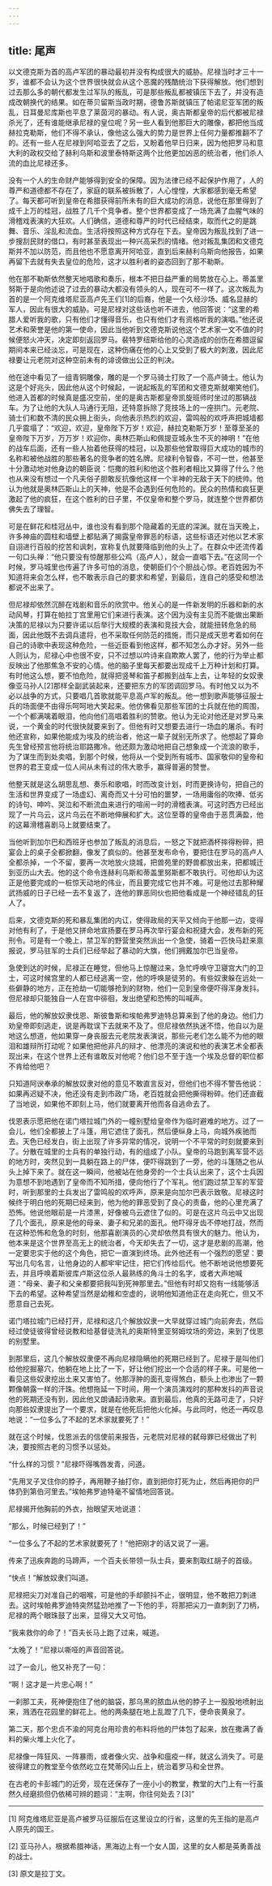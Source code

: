 ```yaml
---
---
---
```

title: 尾声
---




以文德克斯为首的高卢军团的暴动最初并没有构成很大的威胁。尼禄当时才三十一岁，谁都不会认为这个世界很快就会从这个恶魔的残酷统治下获得解放。他们想到过去那么多的朝代都发生过军队的叛乱，可是那些叛乱都被镇压下去了，并没有造成改朝换代的结果。如在蒂贝留斯当政时期，德鲁苏斯就镇压了帕诺尼亚军团的叛乱，日耳曼尼库斯也平息了莱茵河的暴动。有人说，奥古斯都皇帝的后代都被尼禄杀光了，还有谁能继承尼禄的皇位呢？另一些人看到他那巨大的雕像，都把他当成赫拉克勒斯，他们不得不承认，像他这么强大的势力是世界上任何力量都推翻不了的。还有一些人在尼禄到阿哈亚去了之后，又盼着他早日归来，因为他把罗马和意大利的政权交给了赫利乌斯和波里泰特斯这两个比他更加凶恶的统治者，他们杀人流的血比尼禄还多。

没有一个人的生命财产能够得到安全的保障。因为法律已经不起保护作用了，人的尊严和道德都不存在了，家庭的联系被拆散了，人心惶惶，大家都感到毫无希望了。每天都可听到皇帝在希腊获得前所未有的巨大成功的消息，说他在那里得到了成千上万的桂冠，战胜了几千个竞争者。整个世界都变成了一场充满了血腥气味的滑稽戏表演的大狂欢。人们确信，道德和尊严的时代已经结束，取而代之的是跳舞、音乐、淫乱和流血。生活将按照这种方式存在下去。皇帝因为叛乱找到了进一步搜刮民财的借口，有时甚至表现出一种兴高采烈的情绪。他对叛乱集团和文德克斯并不加以防范，而且他也不愿意离开阿哈亚，直到后来赫利乌斯向他报告，如果再留下去就有失去皇位的危险，这才以胜利者的姿态回到了那不勒斯。

他在那不勒斯依然整天地唱歌和奏乐，根本不把日益严重的局势放在心上。蒂盖里努斯于是向他述说了过去的暴动大都没有领头的人，现在可不一样了。这次叛乱为首的是一个阿克维塔尼亚高卢先王们[1]的后裔，他是一个久经沙场、威名显赫的军人，因此有很大的威胁。可是尼禄对这些话也听不进去，他回答说：“这里的希腊人爱听我的歌，只有他们才懂得音乐，也只有他们才有资格听我的演唱。”他还说艺术和荣誉是他的第一使命，因此当他听到文德克斯说他这个艺术家一文不值的时候便怒火冲天，决定即刻返回罗马。裴特罗纽斯给他的心灵造成的创伤在希腊逗留期间本来已经淡忘，可是现在，这种伤痛在他的心上又受到了极大的刺激，因此尼禄要让元老院对这种空前未有的诽谤做出公正的判决。

他在途中看见了一组青铜雕像，雕的是一个罗马骑士打败了一个高卢骑士。他认为这是个好兆头，因此他从这个时候起，一说起叛乱的军团和文德克斯就嘲笑他们。他进入首都的时候真是盛况空前，坐的是奥古斯都皇帝凯旋班师时坐过的那辆战车。为了让他的大队人马通行无阻，还特意拆除了竞技场上的一座拱门。元老院、骑士们和数不清的民众拥上街头，向他表示热烈的欢迎，雷鸣般的欢呼声把城墙都几乎震塌了：“欢迎，欢迎，皇帝陛下万岁！欢迎，赫拉克勒斯万岁！至尊至圣的皇帝陛下万岁，万万岁！欢迎你，奥林匹斯山和佩提亚城永生不灭的神明！”在他的战车后面，还有一些人抬着他获得的桂冠，以及那些他曾取得巨大成功的城市的名称和被他战胜的那些著名的竞争者的姓名牌。尼禄利令智昏，不可一世，他甚至十分激动地对他身边的朝臣说：恺撒的胜利和他这个胜利者相比又算得了什么？他也从来没有想过一个凡夫俗子胆敢反抗像他这样一个半神的无敌于天下的统帅。他认为他就是奥林匹斯山上的天神，他是不会遇到任何危险的。民众的热情和疯狂更激起了他的疯狂，在这个胜利的日子里，不仅皇帝和整个罗马，就连整个世界都仿佛失去了理智。

可是在鲜花和桂冠丛中，谁也没有看到那个隐藏着的无底的深渊。就在当天晚上，许多神庙的圆柱和墙壁上都贴满了揭露皇帝罪恶的标语，这些标语还对他以艺术家自诩进行百般的挖苦和讽刺，宣称复仇就要降临到他的头上了。在群众中还流传着一句口头禅：“他只要没有惊醒那些公鸡（高卢人），就会一直唱下去。”在这同一个时候，罗马城里也传遍了许多可怕的消息，使朝臣们个个胆战心惊。老百姓因为不知道将来会怎么样，也不敢表示自己的要求和希望，到最后，连自己的感受和想法都说不出来了。

但尼禄却依然沉醉在戏剧和音乐的欣赏中。他关心的是一件新发明的乐器和新的水动风琴，打算在帕拉丁宫里用它们来进行表演。这个因为没有主见而不能做出果断决策的尼禄以为只要许诺以后举行大规模的表演和竞技大会，就能扭转危急的局面，因此他既不去调兵遣将，也不采取任何防范的措施，而只是成天思考着如何在自己的诗歌中表现这种危险，一些近臣看到他这样，都不知怎么办才好。另外一些人则认为，尼禄心中也很不安，只不过想以吟诗来自欺欺人罢了，他的行为举止都反映出了他那焦急不安的心情。他的脑子里每天都要出现成千上万种计划和打算。有时他这么想，要不怕危险，就得把竖琴和笛子都搬到战车上去，让年轻的女奴隶像亚马孙人[2]那样全副武装起来，还要把东方的军团调回罗马。有时他又以为不必以战争的方式，只要唱几首歌就能平息高卢军的叛乱。他一想到歌声能够征服士兵的场面便不由得乐呵呵地大笑起来。他仿佛看见那些军团的士兵就在他的周围，一个个都满噙着眼泪，他向他们高唱着胜利的赞歌。他认为无论对他还是对罗马来说，一个黄金的时代很快就要来到了。但他有时又想要去进行一场血的屠杀。有时他还宣称，如果他能成为埃及的统治者，他这一辈子就别无所求了。他想起了算命先生曾经预言他将统治耶路撒冷。他还颇为激动地把自己想象成一个流浪的歌手，为了谋生而到处卖唱，到那个时候，他将从一个受到所有城市、国家敬仰的皇帝和世界的君王变成一位人间从未有过的伟大歌手，赢得普遍的赞誉。

他整天就是这么胡思乱想、奏乐和歌唱，时而改变计划，时而更换诗句，把自己的生活和世界变成了一场虚幻、离奇而又十分可怕的噩梦，一场用庸俗的吹捧、低劣的诗句、呻吟、哭泣和不断流血来进行的喧闹一时的滑稽表演。可这时西方已经出现了一片乌云，这片乌云在不断地伸展和扩大。这位至尊的皇帝由于恶贯满盈，他的这幕滑稽喜剧马上就要结束了。

当他听到加尔巴和西班牙也参加了叛乱的消息后，一怒之下就把酒杯摔得粉碎，把宴会上的桌子全都掀翻，像发了疯似的。他甚至发布命令，要把住在罗马的高卢人全都杀掉，一个不留，要再一次地放火烧城，把兽苑里的野兽都放出来，把都城迁到亚历山大去。他的这个命令连赫利乌斯和蒂盖里努斯都不敢执行。可他却认为这正是他要完成的一桩惊天动地的伟业，而且要完成它也并不难。可是他过去那种耀武扬威的日子已经一去不复返了，连他的罪恶同伙也把他看成是一个神经错乱的狂人了。

后来，文德克斯的死和暴乱集团的内讧，使得政局的天平又倾向于他那一边，变得对他有利了，于是他又拼命地宣扬要在罗马再次举行宴会和祝捷大会，发布新的死刑令。可是有一个晚上，禁卫军的野营里突然派出一个急使，骑着一匹快马赶来禀报说，罗马驻军的士兵们已经举起了暴动的大旗，他们拥戴加尔巴当皇帝。

急使到达的时候，尼禄正在睡觉，但他马上惊醒过来，急忙呼唤守卫寝宫大门的卫士，可这时候宫里的人都已经逃离一空，他的呼唤是徒劳的。有些奴隶躲在远处一些僻静的地方，正在抢劫一切能够抢到的财物，他们一见到皇帝便吓得浑身发抖。但尼禄却只能独自一人在宫中徘徊，发出绝望和恐怖的叫喊声。

最后，他的解放奴隶伐恩、斯彼鲁斯和埃帕弗罗迪特总算来到了他的身边。他们力劝皇帝即刻逃走，说是再耽误下去就来不及了。但尼禄依然执迷不悟，他自以为是地这么想道，他如果穿一身丧服去元老院发表演说，那些元老们怎么能不为他的眼泪和雄辩所打动呢？如果他把他非凡的辩才、他漂亮的演说和他的表演艺术全都表现出来，在这个世界上还有谁敢反对他呢？他们总不至于连一个埃及总督的职位都不肯给他吧？

只知道阿谀奉承的解放奴隶对他的意见不敢直言反对，但他们也不得不警告他说：如果再迟疑不决，他还没有走到市政广场，老百姓就会把他撕得粉碎。他们还直截了当地说，如果他不即刻上马，他们就要离开他而各自逃命去了。

伐恩表示愿把他在诺门塔拉城门外的一幢别墅给皇帝作为临时避难的地方。过了一会儿，他们全都披上了斗篷，用它遮住了面孔，然后便纵身上马，向城外疾驰而去。天色已经发白，街上出现了许多异常的情况，说明一个不平常的时刻就要来到了。分散在城里的士兵有的单独行动，有的组成了小队。皇帝的马跑到离军营不远的地方时，突然见到一具躺在路上的尸体，便吓得跳到了一旁，他的斗篷随之也从头上掉下来了。就在这一瞬间，他被站在他身旁的一个士兵认出来了，这个士兵因为意想不到地遇到了皇帝而不知所措，便向他行了个军礼。他们跑过禁卫军的军营时，听到那里的士兵发出了雷鸣般的欢呼声，原来是向加尔巴表示致敬。尼禄这时候终于明白他的死期已经来到，他为他的罪恶受到了良心的责备，他的心里充满了恐怖。他说他眼前是一片漆黑，好像被乌云遮住了似的。可是在这片乌云中又出现了几个面孔，原来是他的母亲、妻子和兄弟的面孔。他吓得牙齿不停地打战，然而在这种恐怖和危急的时刻，他那喜剧演员的心灵却依然具有很大的魅力。他认为，他本来是这个世界至高无上的统治者，今天却失去了一切，这才是悲剧的高潮，他一定要忠实于他的这个角色，把它一直演到终场。此外他还有一个强烈的愿望：要写出几句名言，让他身边的人都牢牢记住，把它们传给后代。他不断地说他想要死去，并且呼唤着斯彼库卢斯这位杀人最熟练的角斗士的名字，或者大声地喊道：“母亲、妻子和父亲都要把我叫到死神那里去。”但他有时却又抱有一线能够活下去的希望。这种希望当然是幼稚和空虚的，说明他知道他正在走向死亡，但又不愿意自己去死。

诺门塔拉城门已经打开，尼禄和这几个解放奴隶一大早就穿过城门向前奔去，然后经过使徒彼得曾经说教和给基督徒洗礼的奥斯特里亚努姆坟场的旁边，来到了伐恩的别墅里。

到那里后，这几个解放奴隶便不再向尼禄隐瞒他的死期已经到了。尼禄于是叫他们给他挖掘墓穴，他躺在地上比了一下，好让他们挖出一个合适的样子来。可是他一看见这些奴隶挖出土来又害怕了。他那浮肿的面孔变得煞白，额头上也渗出了一颗颗像朝露一样的汗珠。他想拖延一下时间，用一个演员演戏时的那种发抖的声音说他的死期还没有到，因此他又朗诵起诗歌来。直到最后，他真的无路可走了，只好向那些奴隶提出了一个要求，就是在他死后把他火化掉。与此同时，他还一再叹息地说：“一位多么了不起的艺术家就要死了！”

就在这个时候，伐恩派去的信使前来报告，元老院对尼禄的弑母罪已经做出了判决，要按照古老的习惯予以惩处。

“什么样的习惯？”尼禄吓得嘴唇发青，问道。

“先用叉子叉住你的脖子，再用鞭子抽打你，直到把你打死为止，然后再把你的尸体扔到第伯河里去。”埃帕弗罗迪特毫不留情地回答说。

尼禄揭开他胸前的外衣，抬眼望天地说道：

“那么，时候已经到了！”

“一位多么了不起的艺术家就要死了！”他把刚才的话又说了一遍。

传来了迅疾奔跑的马蹄声，一个百夫长带领一队士兵，要来割取红胡子的首级。

“快点！”解放奴隶们叫道。

尼禄把尖刀对准自己的咽喉，可是他的手却颤抖不止，很明显，他不敢把刀刺进去。这时埃帕弗罗迪特突然猛劲地推了一下他的手，将那把尖刀一直刺到了刀柄，尼禄的两个眼珠鼓了出来，显得又大又可怕。

“我来救你的命了！”百夫长马上跑了过来，喊道。

“太晚了！”尼禄以嘶哑的声音回答说。

过了一会儿，他又补充了一句：

“啊！这才是一片忠心啊！”

一刹那工夫，死神便抱住了他的脑袋，那乌黑的脓血从他的脖子上一股股地喷射出来，溅洒在花园里的鲜花上。他的两条腿在地上乱蹬了几下，便命丧黄泉了。

第二天，那个忠贞不渝的阿克台用珍贵的布料将他的尸体包了起来，放在撒满了香料的柴火堆上火化了。

尼禄像一阵狂风、一阵暴雨，或者像火灾、战争和瘟疫一样，就这么消失了。可是彼得建立的教堂至今依然屹立在梵蒂冈山丘上，统治着罗马和全世界。

在古老的卡彭城门的近旁，现在还保存了一座小小的教堂，教堂的大门上有一行虽然久经磨损但仍依稀可辨的题词：“主啊，你往何处去？[3]”



* * *



[1] 阿克维塔尼亚是高卢被罗马征服后在这里设立的行省，这里的先王指的是高卢人原先的国王。

[2] 亚马孙人，根据希腊神话，黑海边上有一个女人国，这里的女人都是英勇善战的战士。

[3] 原文是拉丁文。